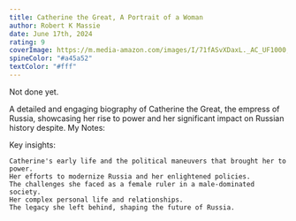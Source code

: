 ```yaml
---
title: Catherine the Great, A Portrait of a Woman
author: Robert K Massie
date: June 17th, 2024
rating: 9
coverImage: https://m.media-amazon.com/images/I/71fASvXDaxL._AC_UF1000,1000_QL80_.jpg 
spineColor: "#a45a52"
textColor: "#fff"
---
```

Not done yet.

A detailed and engaging biography of Catherine the Great, the empress of Russia, showcasing her rise to power and her significant impact on Russian history despite.
My Notes:

Key insights:

    Catherine's early life and the political maneuvers that brought her to power.
    Her efforts to modernize Russia and her enlightened policies.
    The challenges she faced as a female ruler in a male-dominated society.
    Her complex personal life and relationships.
    The legacy she left behind, shaping the future of Russia.